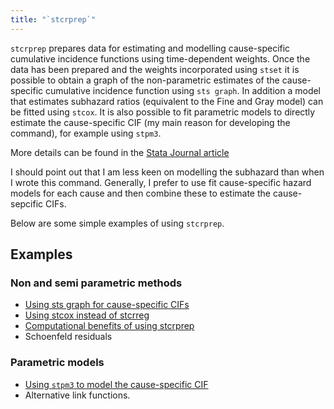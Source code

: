 ```yaml
---
title: "`stcrprep`"
---
```


`stcrprep` prepares data for estimating and modelling cause-specific cumulative incidence functions using time-dependent weights. Once the data has been prepared and the weights incorporated using `stset` it is possible to obtain a graph of the non-parametric estimates of the cause-specific cumulative incidence function using `sts graph`. In addition a model that estimates subhazard ratios (equivalent to the Fine and Gray model) can be fitted using `stcox`. It is also possible to fit parametric models to directly estimate the cause-specific CIF (my main reason for developing the command), for example using `stpm3`.

More details can be found in the [Stata Journal article](https://www.stata-journal.com/article.html?article=st0471)


I should point out that I am less keen on modelling the subhazard than
when I wrote this command. Generally, I prefer to use fit cause-specific
hazard models for each cause and then combine these to estimate the
cause-sepcific CIFs.

Below are some simple examples of using `stcrprep`.

## Examples
### Non and semi parametric methods
 - [Using sts graph for cause-specific CIFs](/software/stcrprep/nonparametriccif.qmd) 
 - [Using stcox instead of stcrreg](/software/stcrprep/stcox_instead_of_stcrreg.qmd)
 - [Computational benefits of using stcrprep](/software/stcrprep/computational_benefits.qmd)
 - Schoenfeld residuals

### Parametric models
 - [Using `stpm3` to model the cause-specific CIF](/software/stcrprep/stpm3_to_model_CIFs.qmd)
 - Alternative link functions.